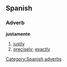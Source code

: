 == Spanish == 
=== Adverb === 
'''justamente'''
# [[justly]] 
# [[precisely]]; [[exactly]]
[[Category:Spanish adverbs]]